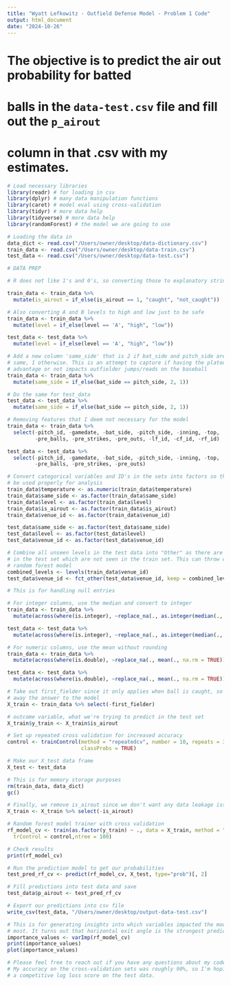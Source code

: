 ```yaml
---
title: "Wyatt Lefkowitz - Outfield Defense Model - Problem 1 Code"
output: html_document
date: "2024-10-26"
---
```


# The objective is to predict the air out probability for batted 
# balls in the `data-test.csv` file and fill out the `p_airout` 
# column in that .csv with my estimates. 

```r
# Load necessary libraries
library(readr) # for loading in csv
library(dplyr) # many data manipulation functions
library(caret) # model eval using cross-validation
library(tidyr) # more data help
library(tidyverse) # more data help
library(randomForest) # the model we are going to use
```


```r
# Loading the data in
data_dict <- read.csv("/Users/owner/desktop/data-dictionary.csv")
train_data <- read.csv("/Users/owner/desktop/data-train.csv")
test_data <- read.csv("/Users/owner/desktop/data-test.csv")
```

```r
# DATA PREP

# R does not like 1's and 0's, so converting those to explanatory strings

train_data <- train_data %>%
  mutate(is_airout = if_else(is_airout == 1, "caught", "not_caught"))

# Also converting A and B levels to high and low just to be safe
train_data <- train_data %>%
  mutate(level = if_else(level == 'A', "high", "low"))

test_data <- test_data %>%
  mutate(level = if_else(level == 'A', "high", "low"))

# Add a new column 'same_side' that is 2 if bat_side and pitch_side are the
# same, 1 otherwise. This is an attempt to capture if having the platoon 
# advantage or not impacts outfielder jumps/reads on the baseball
train_data <- train_data %>%
  mutate(same_side = if_else(bat_side == pitch_side, 2, 1))

# Do the same for test_data
test_data <- test_data %>%
  mutate(same_side = if_else(bat_side == pitch_side, 2, 1))

# Removing features that I deem not necessary for the model
train_data <- train_data %>%
  select(-pitch_id, -gamedate, -bat_side, -pitch_side, -inning, -top, 
         -pre_balls, -pre_strikes, -pre_outs, -lf_id, -cf_id, -rf_id)

test_data <- test_data %>%
  select(-pitch_id, -gamedate, -bat_side, -pitch_side, -inning, -top, 
         -pre_balls, -pre_strikes, -pre_outs)

# Convert categorical variables and ID's in the sets into factors so they can 
# be used properly for analysis
train_data$temperature <- as.numeric(train_data$temperature)
train_data$same_side <- as.factor(train_data$same_side)
train_data$level <- as.factor(train_data$level)
train_data$is_airout <- as.factor(train_data$is_airout)
train_data$venue_id <- as.factor(train_data$venue_id)

test_data$same_side <- as.factor(test_data$same_side)
test_data$level <- as.factor(test_data$level)
test_data$venue_id <- as.factor(test_data$venue_id)

# Combine all unseen levels in the test data into "Other" as there are venues
# in the test set which are not seen in the train set. This can throw off the
# random forest model
combined_levels <- levels(train_data$venue_id)
test_data$venue_id <- fct_other(test_data$venue_id, keep = combined_levels)
```


```r
# This is for handling null entries

# For integer columns, use the median and convert to integer
train_data <- train_data %>%
  mutate(across(where(is.integer), ~replace_na(., as.integer(median(., na.rm = TRUE)))))

test_data <- test_data %>%
  mutate(across(where(is.integer), ~replace_na(., as.integer(median(., na.rm = TRUE)))))

# For numeric columns, use the mean without rounding
train_data <- train_data %>%
  mutate(across(where(is.double), ~replace_na(., mean(., na.rm = TRUE))))

test_data <- test_data %>%
  mutate(across(where(is.double), ~replace_na(., mean(., na.rm = TRUE))))

```


```r
# Take out first_fielder since it only applies when ball is caught, so it gives 
# away the answer to the model
X_train <- train_data %>% select(-first_fielder) 

# outcome variable, what we're trying to predict in the test set
X_train$y_train <- X_train$is_airout
```

```r
# Set up repeated cross validation for increased accuracy
control <- trainControl(method = "repeatedcv", number = 10, repeats = 3, 
                        classProbs = TRUE)

# Make our X_test data frame
X_test <- test_data 
```

```r
# This is for memory storage purposes
rm(train_data, data_dict)
gc()

# Finally, we remove is_airout since we don't want any data leakage issues
X_train <- X_train %>% select(-is_airout)

# Random forest model trainer with cross validation
rf_model_cv <- train(as.factor(y_train) ~ ., data = X_train, method = "rf", 
  trControl = control,ntree = 100)
```

```r
# Check results
print(rf_model_cv)
```

```r
# Run the prediction model to get our probabilities
test_pred_rf_cv <- predict(rf_model_cv, X_test, type="prob")[, 2] 
```

```r
# Fill predictions into test data and save
test_data$p_airout <- test_pred_rf_cv
```


```r
# Export our predictions into csv file
write_csv(test_data, "/Users/owner/desktop/output-data-test.csv")
```

```r
# This is for generating insights into which variables impacted the model the 
# most. It turns out that horizontal exit angle is the strongest predictor.
importance_values <- varImp(rf_model_cv)
print(importance_values)
plot(importance_values)
```

```r
# Please feel free to reach out if you have any questions about my code!
# My accuracy on the cross-validation sets was roughly 90%, so I'm hoping to get
# a competitive log loss score on the test data.
```


